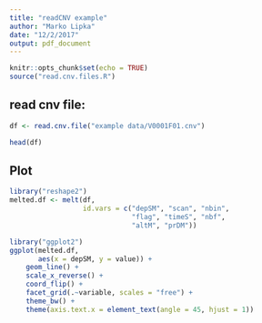 ```yaml
---
title: "readCNV example"
author: "Marko Lipka"
date: "12/2/2017"
output: pdf_document
---
```


```r
knitr::opts_chunk$set(echo = TRUE)
source("read.cnv.files.R")
```

## read cnv file:

```r
df <- read.cnv.file("example data/V0001F01.cnv")

head(df)
```

## Plot


```r
library("reshape2")
melted.df <- melt(df,
                  id.vars = c("depSM", "scan", "nbin",
                              "flag", "timeS", "nbf",
                              "altM", "prDM"))

library("ggplot2")
ggplot(melted.df,
       aes(x = depSM, y = value)) +
    geom_line() +
    scale_x_reverse() +
    coord_flip() +
    facet_grid(.~variable, scales = "free") +
    theme_bw() +
    theme(axis.text.x = element_text(angle = 45, hjust = 1))
```
